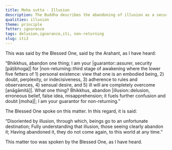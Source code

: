 ```yaml
---
title: Moha sutta - Illusion
description: The Buddha describes the abandoning of illusion as a security for non-returning.
qualities: illusion
theme: principle
fetter: ignorance
tags: delusion,ignorance,iti, non-returning
slug: iti3
---
```


This was said by the Blessed One, said by the Arahant, as I have heard:

“Bhikkhus, abandon one thing; I am your |guarantor::assurer, security [pāṭibhoga]| for |non-returning::third stage of awakening where the lower five fetters of 1) personal existence: view that one is an embodied being, 2) doubt, perplexity, or indecisiveness, 3) adherence to rules and observances, 4) sensual desire, and 5) ill will are completely overcome [anāgāmitā]|. What one thing? Bhikkhus, abandon |illusion::delusion, erroneous belief, false idea, misapprehension; it fuels further confusion and doubt [moha]|; I am your guarantor for non-returning.”

The Blessed One spoke on this matter. In this regard, it is said:

“Disoriented by illusion, through which,
beings go to an unfortunate destination;
Fully understanding that illusion,
those seeing clearly abandon it;
Having abandoned it, they do not come again,
to this world at any time.”

This matter too was spoken by the Blessed One, as I have heard.